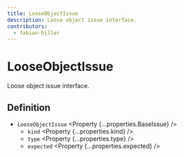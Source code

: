 ```yaml
---
title: LooseObjectIssue
description: Loose object issue interface.
contributors:
  - fabian-hiller
---
```



# LooseObjectIssue

Loose object issue interface.

## Definition

- `LooseObjectIssue` <Property {...properties.BaseIssue} />
  - `kind` <Property {...properties.kind} />
  - `type` <Property {...properties.type} />
  - `expected` <Property {...properties.expected} />
